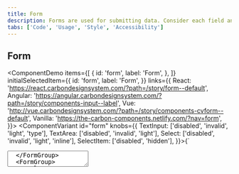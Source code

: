 ```yaml
---
title: Form
description: Forms are used for submitting data. Consider each field and what value the data will provide.
tabs: ['Code', 'Usage', 'Style', 'Accessibility']
---
```


## Form

<ComponentDemo
  items={[
    {
      id: 'form',
      label: 'Form',
    },
  ]}
  initialSelectedItem={{
    id: 'form',
    label: 'Form',
  }}
  links={{
    React: 'https://react.carbondesignsystem.com/?path=/story/form--default',
    Angular:
      'https://angular.carbondesignsystem.com/?path=/story/components-input--label',
    Vue:
      'http://vue.carbondesignsystem.com/?path=/story/components-cvform--default',
    Vanilla: 'https://the-carbon-components.netlify.com/?nav=form',
  }}>
  <ComponentVariant
    id="form"
    knobs={{
      TextInput: ['disabled', 'invalid', 'light', 'type'],
      TextArea: ['disabled', 'invalid', 'light'],
      Select: ['disabled', 'invalid', 'light', 'inline'],
      SelectItem: ['disabled', 'hidden'],
    }}>{`
  <Form>
  <FormGroup>
    <TextInput
      helperText="Optional helper text here; if message is more than one line text should wrap (~100 character count maximum)"
      id="test2"
      invalidText="Invalid error message."
      labelText="Text Input label"
      placeholder="Placeholder text"
    />
  </FormGroup>
  <FormGroup>
  <TextArea
    cols={50}
    helperText="Optional helper text here; if message is more than one line text should wrap (~100 character count maximum)"
    id="test5"
    invalidText="Invalid error message."
    labelText="Text Area label"
    placeholder="Placeholder text"
    rows={4}
  />
  </FormGroup>
  <FormGroup>
    <Select
      defaultValue="placeholder-item"
      id="select-1"
      invalidText="This is an invalid error message."
      labelText="Select"
    >
      <SelectItem
        text="Option 1"
        value="option-1"
      />
      <SelectItem
        text="Option 2"
        value="option-2"
      />
      <SelectItem
        text="Option 3"
        value="option-3"
      />
    </Select>
  </FormGroup>
  <Button
    kind="primary"
    tabIndex={0}
    type="submit"
  >
    Submit
  </Button>
</Form>
  `}</ComponentVariant>
</ComponentDemo>
